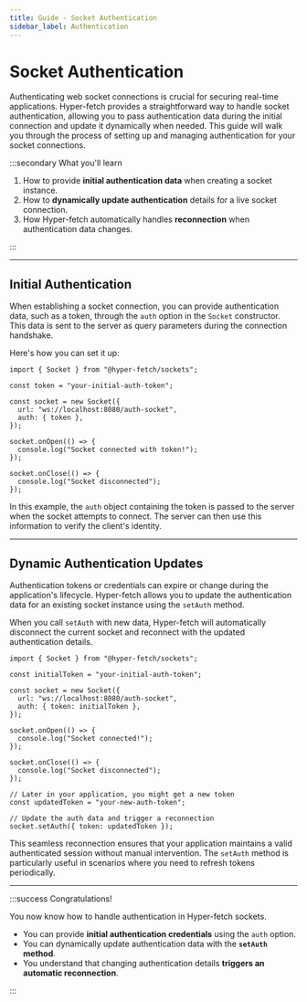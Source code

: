 ```yaml
---
title: Guide - Socket Authentication
sidebar_label: Authentication
---
```


# Socket Authentication

Authenticating web socket connections is crucial for securing real-time applications. Hyper-fetch provides a
straightforward way to handle socket authentication, allowing you to pass authentication data during the initial
connection and update it dynamically when needed. This guide will walk you through the process of setting up and
managing authentication for your socket connections.

:::secondary What you'll learn

1.  How to provide **initial authentication data** when creating a socket instance.
2.  How to **dynamically update authentication** details for a live socket connection.
3.  How Hyper-fetch automatically handles **reconnection** when authentication data changes.

:::

---

## Initial Authentication

When establishing a socket connection, you can provide authentication data, such as a token, through the `auth` option
in the `Socket` constructor. This data is sent to the server as query parameters during the connection handshake.

Here's how you can set it up:

```tsx
import { Socket } from "@hyper-fetch/sockets";

const token = "your-initial-auth-token";

const socket = new Socket({
  url: "ws://localhost:8080/auth-socket",
  auth: { token },
});

socket.onOpen(() => {
  console.log("Socket connected with token!");
});

socket.onClose(() => {
  console.log("Socket disconnected");
});
```

In this example, the `auth` object containing the token is passed to the server when the socket attempts to connect. The
server can then use this information to verify the client's identity.

---

## Dynamic Authentication Updates

Authentication tokens or credentials can expire or change during the application's lifecycle. Hyper-fetch allows you to
update the authentication data for an existing socket instance using the `setAuth` method.

When you call `setAuth` with new data, Hyper-fetch will automatically disconnect the current socket and reconnect with
the updated authentication details.

```tsx
import { Socket } from "@hyper-fetch/sockets";

const initialToken = "your-initial-auth-token";

const socket = new Socket({
  url: "ws://localhost:8080/auth-socket",
  auth: { token: initialToken },
});

socket.onOpen(() => {
  console.log("Socket connected!");
});

socket.onClose(() => {
  console.log("Socket disconnected");
});

// Later in your application, you might get a new token
const updatedToken = "your-new-auth-token";

// Update the auth data and trigger a reconnection
socket.setAuth({ token: updatedToken });
```

This seamless reconnection ensures that your application maintains a valid authenticated session without manual
intervention. The `setAuth` method is particularly useful in scenarios where you need to refresh tokens periodically.

---

:::success Congratulations!

You now know how to handle authentication in Hyper-fetch sockets.

- You can provide **initial authentication credentials** using the `auth` option.
- You can dynamically update authentication data with the **`setAuth` method**.
- You understand that changing authentication details **triggers an automatic reconnection**.

:::
